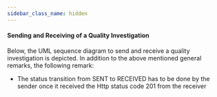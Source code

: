 ```yaml
---
sidebar_class_name: hidden
---
```


<!---
This work is licensed under the CC-BY-4.0 (https://creativecommons.org/licenses/by/4.0/legalcode).

- SPDX-License-Identifier: CC-BY-4.0
- SPDX-FileCopyrightText: 2023 - 2024 BASF SE
- SPDX-FileCopyrightText: 2023 - 2024 Bayerische Motoren Werke Aktiengesellschaft (BMW AG)
- SPDX-FileCopyrightText: 2023 - 2024 Fraunhofer-Gesellschaft zur Foerderung der angewandten Forschung e.V. (represented by Fraunhofer ISST & Fraunhofer IML)
- SPDX-FileCopyrightText: 2023 - 2024 German Edge Cloud GmbH & Co. KG
- SPDX-FileCopyrightText: 2023 - 2024 Mercedes Benz AG
- SPDX-FileCopyrightText: 2023 - 2024 Robert Bosch Manufacturing Solutions GmbH
- SPDX-FileCopyrightText: 2023 - 2024 SAP SE
- SPDX-FileCopyrightText: 2023 - 2024 Siemens AG
- SPDX-FileCopyrightText: 2023 - 2024 T-Systems International GmbH
- SPDX-FileCopyrightText: 2023 - 2024 ZF Friedrichshafen AG
- SPDX-FileCopyrightText: 2023 - 2024 Contributors to the Eclipse Foundation
- Source URL: https://github.com/eclipse-tractusx/eclipse-tractusx.github.io/tree/main/docs-kits/kits/Traceability%20Kit (latest version)
--->

#### Sending and Receiving of a Quality Investigation

Below, the UML sequence diagram to send and receive a quality investigation is depicted. In addition to the above mentioned general remarks, the following remark:

- The status transition from SENT to RECEIVED has to be done by the sender once it received the Http status code 201 from the receiver

<!--

@startuml

autonumber "<B>[00]"
autoactivate on

box "Sender"
participant "Some (Traceability) App" as TraceApp1 order 0
participant "Notification EDC Adapter" as NAdapter order 1
rnote right NAdapter
Not mandatory as the interaction
with the EDC can be implemented
also in the (Traceability) App.

However, a similar functionality
(e.g., fetch catalog)
- as shown below - must be
provided.
end rnote
participant "EDC" as SEDC order 2
end box
participant "Discovery Service" as SD order 3
box "Receiver"
participant "EDC" as REDC order 4
participant "Some (Traceability) App" as TraceApp2 order 5
end box

TraceApp2 -> REDC: Create EDC Asset for \n"Quality Investigation Receipt"\nwith ""DataAddress"" as ""HTTP POST"" endpoint
return OK
TraceApp1 -> TraceApp1: Identify Suspect Part(s) / Batch(es)
deactivate TraceApp1
TraceApp1 -> TraceApp1: Identify BPN for Suspect Part(s) / Batch(es)
deactivate TraceApp1
TraceApp1 -> TraceApp1: Create Notification\nStatus := CREATED
deactivate TraceApp1
TraceApp1 -> SD: Resolve EDC Endpoint
rnote right TraceApp1
BPN of supect part(s) / batch(es)
end rnote
return OK
TraceApp1 -> TraceApp1: Update Notification Status\nStatus := SENT
deactivate TraceApp1
TraceApp1 -> NAdapter: Send Notification **Receipt**
rnote right TraceApp1
Payload as described above.
end rnote
NAdapter -> SEDC: Fetch Catalog
SEDC <-[dotted]-> REDC: Fetch Catalog
NAdapter -> NAdapter: Find and Select Contract
rnote right NAdapter
Find the correct contract offer with:

"asset:prop:notificationtype": "qualityinvestigation",
"asset:prop:notificationmethod": "receive"
end rnote
deactivate NAdapter
NAdapter -> SEDC: Intiatiate Contract Negotiation
SEDC <-[dotted]-> REDC: Contract Negotiation
NAdapter -> SEDC: Inititate Data Transfer
SEDC <-[dotted]-> REDC: Establish Channel
NAdapter -> SEDC: POST /public/...
rnote right NAdapter
Payload as described above.
end rnote
SEDC -> REDC: POST /public/...
rnote right SEDC
Payload as described above.
end rnote
REDC -> TraceApp2: POST /notifications/qualityinvestigations/receive
rnote right REDC
Payload as described above.
end rnote
rnote right REDC
The http path depends on the DataAddress
in the EDC Data Asset. Thus, it depends on the
(Trace) app.
end rnote
TraceApp2 -[dotted]->REDC: ""201"" OK
REDC -[dotted]-> SEDC: ""201"" OK
SEDC -[dotted]-> NAdapter: ""201"" OK
NAdapter -[dotted]-> TraceApp1: ""201"" OK
TraceApp1 -> TraceApp1: Update Notification Status\nStatus := RECEIVED

@enduml
-->